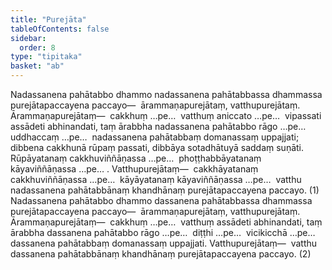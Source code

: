 ```yaml
---
title: "Purejāta"
tableOfContents: false
sidebar:
  order: 8
type: "tipitaka"
basket: "ab"
---
```



<DynamicBreadcrumb />

<Division number="21">

<Paragraph number="4107">
Nadassanena pahātabbo dhammo nadassanena pahātabbassa dhammassa purejātapaccayena paccayo—  ārammaṇapurejātaṃ, vatthupurejātaṃ. <Emphasis>Ārammaṇapurejātaṃ</Emphasis>—  cakkhuṃ …pe…  vatthuṃ aniccato …pe…  vipassati assādeti abhinandati, taṃ ārabbha nadassanena pahātabbo rāgo …pe…  uddhaccaṃ …pe…  nadassanena pahātabbaṃ domanassaṃ uppajjati; dibbena cakkhunā rūpaṃ passati, dibbāya sotadhātuyā saddaṃ suṇāti. Rūpāyatanaṃ cakkhuviññāṇassa …pe…  phoṭṭhabbāyatanaṃ kāyaviññāṇassa …pe… . <Emphasis>Vatthupurejātaṃ</Emphasis>—  cakkhāyatanaṃ cakkhuviññāṇassa …pe…  kāyāyatanaṃ kāyaviññāṇassa …pe…  vatthu nadassanena pahātabbānaṃ khandhānaṃ purejātapaccayena paccayo. (1)
</Paragraph>

<Paragraph number="4108">
Nadassanena pahātabbo dhammo dassanena pahātabbassa dhammassa purejātapaccayena paccayo—  ārammaṇapurejātaṃ, vatthupurejātaṃ. <Emphasis>Ārammaṇapurejātaṃ</Emphasis>—  cakkhuṃ …pe…  vatthuṃ assādeti abhinandati, taṃ ārabbha dassanena pahātabbo rāgo …pe…  diṭṭhi …pe…  vicikicchā …pe…  dassanena pahātabbaṃ domanassaṃ uppajjati. <Emphasis>Vatthupurejātaṃ</Emphasis>—  vatthu dassanena pahātabbānaṃ khandhānaṃ purejātapaccayena paccayo. (2)
</Paragraph>
</Division>